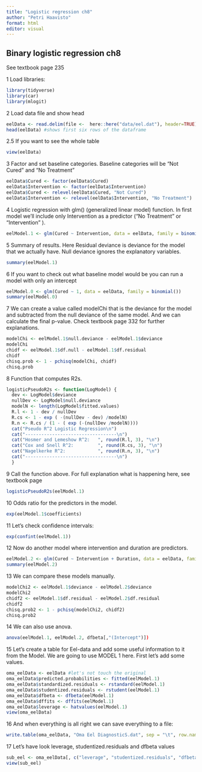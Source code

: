 ```yaml
---
title: "Logistic regression ch8"
author: "Petri Haavisto"
format: html
editor: visual
---
```


## Binary logistic regression ch8

See textbook page 235

1 Load libraries:

```r
library(tidyverse)
library(car)
library(mlogit)
```

2 Load data file and show head

```r
eelData <- read.delim(file <-  here::here("data/eel.dat"), header=TRUE)
head(eelData) #shows first six rows of the dataframe
```

2.5 If you want to see the whole table

```r
view(eelData)
```

3 Factor and set baseline categories. Baseline categories will be "Not Cured" and "No Treatment"

```r
eelData$Cured <- factor(eelData$Cured)
eelData$Intervention <- factor(eelData$Intervention)
eelData$Cured <- relevel(eelData$Cured, "Not Cured")
eelData$Intervention <- relevel(eelData$Intervention, "No Treatment")
```

4 Logistic regression with glm() (generalized linear model) function. In first model we'll include only Intervention as a predictor ("No Treatment" or "Intervention" ).

```r
eelModel.1 <- glm(Cured ~ Intervention, data = eelData, family = binomial())
```

5 Summary of results. Here Residual deviance is deviance for the model that we actually have. Null deviance ignores the explanatory variables.

```r
summary(eelModel.1)
```

6 If you want to check out what baseline model would be you can run a model with only an intercept

```r
eelModel.0 <- glm(Cured ~ 1, data = eelData, family = binomial())
summary(eelModel.0)
```

7 We can create a value called modelChi that is the deviance for the model and subtracted from the null deviance of the same model. And we can calculate the final p-value. Check textbook page 332 for further explanations.

```r
modelChi <- eelModel.1$null.deviance - eelModel.1$deviance
modelChi
chidf <- eelModel.1$df.null - eelModel.1$df.residual
chidf
chisq.prob <- 1 - pchisq(modelChi, chidf)
chisq.prob
```

8 Function that computes R2s.

```r
logisticPseudoR2s <- function(LogModel) {
  dev <- LogModel$deviance
  nullDev <- LogModel$null.deviance
  modelN <- length(LogModel$fitted.values)
  R.l <- 1 - dev / nullDev
  R.cs <- 1 - exp ( -(nullDev - dev) /modelN)
  R.n <- R.cs / (1 - ( exp (-(nullDev /modelN))))
  cat("Pseudo R^2 Logistic Regression\n")
  cat("----------------------------------\n")
  cat("Hosmer and Lemeshow R^2:   ", round(R.l, 3), "\n")
  cat("Cox and Snell R^2:         ", round(R.cs, 3), "\n")
  cat("Nagelkerke R^2:            ", round(R.n, 3), "\n")
  cat("----------------------------------\n")
  }
```

9 Call the function above. For full explanation what is happening here, see textbook page

```r
logisticPseudoR2s(eelModel.1)
```

10 Odds ratio for the predictors in the model.

```r
exp(eelModel.1$coefficients)
```

11 Let's check confidence intervals:

```r
exp(confint(eelModel.1))
```

12 Now do another model where intervention and duration are predictors.

```r
eelModel.2 <- glm(Cured ~ Intervention + Duration, data = eelData, family = binomial())
summary(eelModel.2)
```

13 We can compare these models manually.

```r
modelChi2 <- eelModel.1$deviance - eelModel.2$deviance
modelChi2
chidf2 <- eelModel.1$df.residual - eelModel.2$df.residual
chidf2
chisq.prob2 <- 1 - pchisq(modelChi2, chidf2)
chisq.prob2
```

14 We can also use anova.

```r
anova(eelModel.1, eelModel.2, dfbeta[,"(Intercept")])
```

15 Let's create a table for Eel-data and add some useful information to it from the Model. We are going to use MODEL 1 here. First let's add some values.

```r
oma_eelData <- eelData #let's not touch the original 
oma_eelData$predicted.probabilities <- fitted(eelModel.1)
oma_eelData$standardized.residuals <- rstandard(eelModel.1)
oma_eelData$studentized.residuals <- rstudent(eelModel.1)
oma_eelData$dfbeta <- dfbeta(eelModel.1)
oma_eelData$dffits <- dffits(eelModel.1)
oma_eelData$leverage <- hatvalues(eelModel.1)
view(oma_eelData)
```

16 And when everything is all right we can save everything to a file:

```r
write.table(oma_eelData, "Oma Eel DiagnosticS.dat", sep = "\t", row.names = FALSE)
```

17 Let's have look leverage, studentized.residuals and dfbeta values

```r
sub_eel <- oma_eelData[, c("leverage", "studentized.residuals", "dfbeta")]
view(sub_eel)
```
